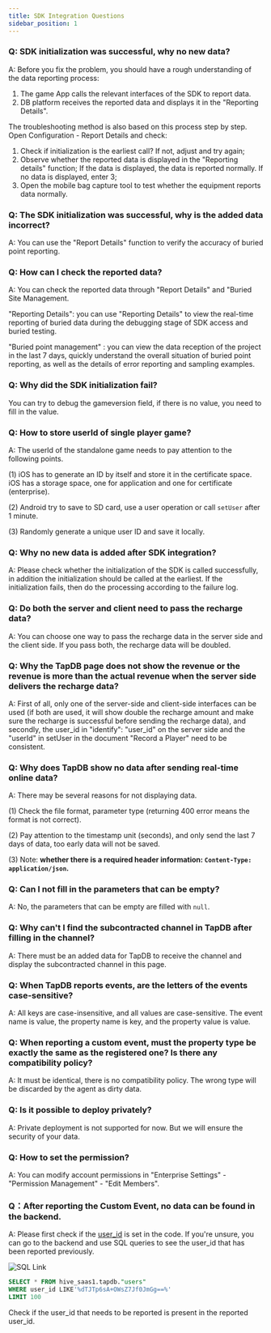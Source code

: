 ```yaml
---
title: SDK Integration Questions
sidebar_position: 1
---
```


### Q: SDK initialization was successful, why no new data?

A: Before you fix the problem, you should have a rough understanding of the data reporting process: 
 
1. The game App calls the relevant interfaces of the SDK to report data. 
2. DB platform receives the reported data and displays it in the "Reporting Details".
 
The troubleshooting method is also based on this process step by step. Open Configuration - Report Details and check: 

1. Check if initialization is the earliest call? If not, adjust and try again;
2. Observe whether the reported data is displayed in the "Reporting details" function; If the data is displayed, the data is reported normally. If no data is displayed, enter 3; 
3. Open the mobile bag capture tool to test whether the equipment reports data normally.

### Q: The SDK initialization was successful, why is the added data incorrect?

A: You can use the "Report Details" function to verify the accuracy of buried point reporting.

### Q: How can I check the reported data?

A: You can check the reported data through "Report Details" and "Buried Site Management.

"Reporting Details": you can use "Reporting Details" to view the real-time reporting of buried data during the debugging stage of SDK access and buried testing.

"Buried point management" : you can view the data reception of the project in the last 7 days, quickly understand the overall situation of buried point reporting, as well as the details of error reporting and sampling examples.

### Q: Why did the SDK initialization fail?

You can try to debug the gameversion field, if there is no value, you need to fill in the value.

### Q: How to store userId of single player game?

A: The userId of the standalone game needs to pay attention to the following points.

(1) iOS has to generate an ID by itself and store it in the certificate space. iOS has a storage space, one for application and one for certificate (enterprise).

(2) Android try to save to SD card, use a user operation or call `setUser` after 1 minute.

(3) Randomly generate a unique user ID and save it locally.

### Q: Why no new data is added after SDK integration?

A: Please check whether the initialization of the SDK is called successfully, in addition the initialization should be called at the earliest. If the initialization fails, then do the processing according to the failure log.

### Q: Do both the server and client need to pass the recharge data?

A: You can choose one way to pass the recharge data in the server side and the client side. If you pass both, the recharge data will be doubled.

### Q: Why the TapDB page does not show the revenue or the revenue is more than the actual revenue when the server side delivers the recharge data?

A: First of all, only one of the server-side and client-side interfaces can be used (if both are used, it will show double the recharge amount and make sure the recharge is successful before sending the recharge data), and secondly, the user_id in "identify": "user_id" on the server side and the "userId" in setUser in the document "Record a Player" need to be consistent.

### Q: Why does TapDB show no data after sending real-time online data?

A: There may be several reasons for not displaying data.

(1) Check the file format, parameter type (returning 400 error means the format is not correct).

(2) Pay attention to the timestamp unit (seconds), and only send the last 7 days of data, too early data will not be saved.

(3) Note: **whether there is a required header information: `Content-Type: application/json`.**

### Q: Can I not fill in the parameters that can be empty?

A: No, the parameters that can be empty are filled with `null`.

### Q: Why can't I find the subcontracted channel in TapDB after filling in the channel?

A: There must be an added data for TapDB to receive the channel and display the subcontracted channel in this page.

### Q: When TapDB reports events, are the letters of the events case-sensitive?

A: All keys are case-insensitive, and all values are case-sensitive. The event name is value, the property name is key, and the property value is value.

### Q: When reporting a custom event, must the property type be exactly the same as the registered one? Is there any compatibility policy?

A: It must be identical, there is no compatibility policy. The wrong type will be discarded by the agent as dirty data.

### Q: Is it possible to deploy privately?

A: Private deployment is not supported for now. But we will ensure the security of your data.

### Q: How to set the permission?

A: You can modify account permissions in "Enterprise Settings" - "Permission Management" - "Edit Members".

### Q：After reporting the Custom Event, no data can be found in the backend.

A: Please first check if the [user_id](/sdk/tapdb/sdk/client-side-integration/#设置账号-id) is set in the code. If you're unsure, you can go to the backend and use SQL queries to see the user_id that has been reported previously.


![ SQL Link](/img/数据分析-Sql查询.png)

```SQL
SELECT * FROM hive_saas1.tapdb."users"
WHERE user_id LIKE'%dTJTp6sA+OWsZ7Jf0JmGg==%'
LIMIT 100
```
Check if the user_id that needs to be reported is present in the reported user_id.